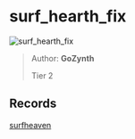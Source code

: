 
# surf_hearth_fix

![surf_hearth_fix](https://raw.githubusercontent.com/Sayt123/SurfMapPics/Maps-and-bonuses/csgo/surf_hearth_fix.jpg)

> Author: **GoZynth**
>
> Tier 2

## Records

[surfheaven](https://surfheaven.eu/map/surf_hearth_fix)
